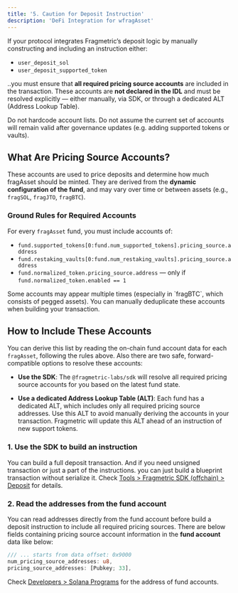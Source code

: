 ```yaml
---
title: '5. Caution for Deposit Instruction'
description: 'DeFi Integration for wfragAsset'
---
```


If your protocol integrates Fragmetric’s deposit logic by manually constructing and including an instruction either:
- `user_deposit_sol`
- `user_deposit_supported_token`

..you must ensure that **all required pricing source accounts** are included in the transaction.
These accounts are **not declared in the IDL** and must be resolved explicitly — either manually, via SDK, or through a dedicated ALT (Address Lookup Table).

<Warning>
    Do not hardcode account lists.
    Do not assume the current set of accounts will remain valid after governance updates (e.g. adding supported tokens or vaults).
</Warning>

## What Are Pricing Source Accounts?
These accounts are used to price deposits and determine how much fragAsset should be minted.
They are derived from the **dynamic configuration of the fund**, and may vary over time or between assets (e.g., `fragSOL`, `fragJTO`, `fragBTC`).

### Ground Rules for Required Accounts
For every `fragAsset` fund, you must include accounts of:
- `fund.supported_tokens[0:fund.num_supported_tokens].pricing_source.address`
- `fund.restaking_vaults[0:fund.num_restaking_vaults].pricing_source.address`
- `fund.normalized_token.pricing_source.address` — only if `fund.normalized_token.enabled == 1`

<Note>
    Some accounts may appear multiple times (especially in `fragBTC`, which consists of pegged assets).
    You can manually deduplicate these accounts when building your transaction.
</Note>

## How to Include These Accounts
You can derive this list by reading the on-chain fund account data for each `fragAsset`, following the rules above.
Also there are two safe, forward-compatible options to resolve these accounts:

- **Use the SDK**: The `@fragmetric-labs/sdk` will resolve all required pricing source accounts for you based on the latest fund state.

- **Use a dedicated Address Lookup Table (ALT)**: Each fund has a dedicated ALT, which includes only all required pricing source addresses.
Use this ALT to avoid manually deriving the accounts in your transaction. Fragmetric will update this ALT ahead of an instruction of new support tokens.

### 1. Use the SDK to build an instruction
You can build a full deposit transaction. And if you need unsigned transaction or just a part of the instructions. you can just build a blueprint transaction without serialize it.
Check [Tools > Fragmetric SDK (offchain) > Deposit](/dev/tools/sdk/offchain/quickstart#3-deposit) for details.

### 2. Read the addresses from the fund account
You can read addresses directly from the fund account before build a deposit instruction to include all required pricing sources.
There are below fields containing pricing source account information in the **fund account** data like below:

```rust
/// ... starts from data offset: 0x9000
num_pricing_source_addresses: u8,
pricing_source_addresses: [Pubkey; 33],
```

Check [Developers > Solana Programs](/dev/solana-programs#fragmetric-liquid-restaking-program) for the address of fund accounts.
